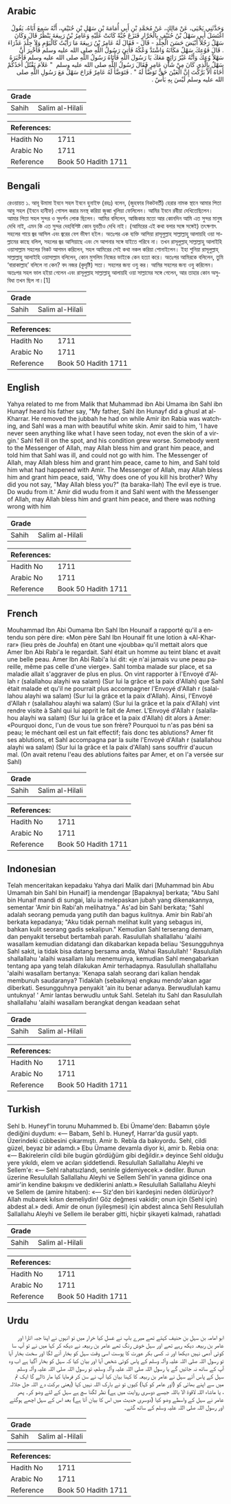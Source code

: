 ## Arabic


<div dir="rtl" lang="ar" style={{fontSize:'larger',backgroundColor:'#f8f9fa',padding:20}}>
وَحَدَّثَنِي يَحْيَى، عَنْ مَالِكٍ، عَنْ مُحَمَّدِ بْنِ أَبِي أُمَامَةَ بْنِ سَهْلِ بْنِ حُنَيْفٍ، أَنَّهُ سَمِعَ أَبَاهُ، يَقُولُ اغْتَسَلَ أَبِي سَهْلُ بْنُ حُنَيْفٍ بِالْخَرَّارِ فَنَزَعَ جُبَّةً كَانَتْ عَلَيْهِ وَعَامِرُ بْنُ رَبِيعَةَ يَنْظُرُ قَالَ وَكَانَ سَهْلٌ رَجُلاً أَبْيَضَ حَسَنَ الْجِلْدِ - قَالَ - فَقَالَ لَهُ عَامِرُ بْنُ رَبِيعَةَ مَا رَأَيْتُ كَالْيَوْمِ وَلاَ جِلْدَ عَذْرَاءَ ‏.‏ قَالَ فَوُعِكَ سَهْلٌ مَكَانَهُ وَاشْتَدَّ وَعْكُهُ فَأُتِيَ رَسُولُ اللَّهِ صلى الله عليه وسلم فَأُخْبِرَ أَنَّ سَهْلاً وُعِكَ وَأَنَّهُ غَيْرُ رَائِحٍ مَعَكَ يَا رَسُولَ اللَّهِ فَأَتَاهُ رَسُولُ اللَّهِ صلى الله عليه وسلم فَأَخْبَرَهُ سَهْلٌ بِالَّذِي كَانَ مِنْ شَأْنِ عَامِرٍ فَقَالَ رَسُولُ اللَّهِ صلى الله عليه وسلم ‏ "‏ عَلاَمَ يَقْتُلُ أَحَدُكُمْ أَخَاهُ أَلاَّ بَرَّكْتَ إِنَّ الْعَيْنَ حَقٌّ تَوَضَّأْ لَهُ ‏"‏ ‏.‏ فَتَوَضَّأَ لَهُ عَامِرٌ فَرَاحَ سَهْلٌ مَعَ رَسُولِ اللَّهِ صلى الله عليه وسلم لَيْسَ بِهِ بَأْسٌ ‏.‏
</div>
<div style={{backgroundColor:'#f8f9fa',padding:20, marginBottom: 10}}><table> <thead> <tr> <th>Grade</th> <th></th> </tr> </thead> <tbody> <tr><td>Sahih</td><td>Salim al-Hilali</td></tr></tbody></table><table> <thead> <tr> <th>References:</th> <th></th> </tr> </thead> <tbody><tr><td>Hadith No</td><td>1711</td></tr><tr><td>Arabic No</td><td>1711</td></tr><tr><td>Reference</td><td>Book 50 Hadith 1711</td></tr></tbody></table></div>

## Bengali


<div dir="ltr" lang="bn" style={{fontSize:'larger',backgroundColor:'#f8f9fa',padding:20}}>
রেওয়ায়ত ১. আবূ উমামা ইবনে সহল ইবনে হুনাইফ (রহঃ) বলেন, (জুহফার নিকটবর্তী) হেরার নামক স্থানে আমার পিতা আবু সহল (ইবনে হানীফ) গোসল করার মনস্থ করিয়া জুব্বা খুলিয়া ফেলিলেন। আমির ইবনে রবীয়া দেখিতেছিলেন। আমার পিতা সহল সুন্দর ও সুদর্শন লোক ছিলেন। আমির বলিলেন, আজিকার মতো আর কোনদিন আমি এত সুন্দর মানুষ দেখি নাই, এমন কি এত সুন্দর দেহবিশিষ্ট কোন যুবতীও দেখি নাই। (আমিরের এই কথা বলার সঙ্গে সঙ্গেই) তৎক্ষণাৎ সহলের গায়ে জ্বর আসিল এবং জ্বরের বেগ ভীষণ হইল। অতঃপর এক ব্যক্তি আসিয়া রাসূলুল্লাহ সাল্লাল্লাহু আলায়হি ওয়া সাল্লামের কাছে বলিল, সহলের জ্বর আসিয়াছে এবং সে আপনার সঙ্গে যাইতে পরিবে না। তখন রাসূলুল্লাহ্ সাল্লাল্লাহু আলাইহি ওয়াসাল্লাম সহলের নিকট আগমন করিলেন, সহল আমিরের সেই কথা নকল করিয়া শোনাইলেন। ইহা শুনিয়া রাসূলুল্লাহ্ সাল্লাল্লাহু আলাইহি ওয়াসাল্লাম বলিলেন, কোন মুসলিম নিজের ভাইকে কেন হত্যা করে। অতঃপর আমিরকে বলিলেন, তুমি ‘বারাকাল্লাহ’ বলিলে না কেন? বদ নজর (কুদৃষ্টি) সত্য। সহলের জন্য ওযু কর। আমির সহলের জন্য ওযু করিলেন। অতঃপর সহল ভাল হইয়া গেলেন এবং রাসূলুল্লাহ সাল্লাল্লাহু আলায়হি ওয়া সাল্লামের সঙ্গে গেলেন, আর তাহার কোন অসুবিধা তখন ছিল না।[1]
</div>
<div style={{backgroundColor:'#f8f9fa',padding:20, marginBottom: 10}}><table> <thead> <tr> <th>Grade</th> <th></th> </tr> </thead> <tbody> <tr><td>Sahih</td><td>Salim al-Hilali</td></tr></tbody></table><table> <thead> <tr> <th>References:</th> <th></th> </tr> </thead> <tbody><tr><td>Hadith No</td><td>1711</td></tr><tr><td>Arabic No</td><td>1711</td></tr><tr><td>Reference</td><td>Book 50 Hadith 1711</td></tr></tbody></table></div>

## English


<div dir="ltr" lang="en" style={{fontSize:'larger',backgroundColor:'#f8f9fa',padding:20}}>
Yahya related to me from Malik that Muhammad ibn Abi Umama ibn Sahl ibn Hunayf heard his father say, "My father, Sahl ibn Hunayf did a ghusl at al-Kharrar. He removed the jubbah he had on while Amir ibn Rabia was watching, and Sahl was a man with beautiful white skin. Amir said to him, 'I have never seen anything like what I have seen today, not even the skin of a virgin.' Sahl fell ill on the spot, and his condition grew worse. Somebody went to the Messenger of Allah, may Allah bless him and grant him peace, and told him that Sahl was ill, and could not go with him. The Messenger of Allah, may Allah bless him and grant him peace, came to him, and Sahl told him what had happened with Amir. The Messenger of Allah, may Allah bless him and grant him peace, said, 'Why does one of you kill his brother? Why did you not say, "May Allah bless you?" (ta baraka-llah) The evil eye is true. Do wudu from it.' Amir did wudu from it and Sahl went with the Messenger of Allah, may Allah bless him and grant him peace, and there was nothing wrong with him
</div>
<div style={{backgroundColor:'#f8f9fa',padding:20, marginBottom: 10}}><table> <thead> <tr> <th>Grade</th> <th></th> </tr> </thead> <tbody> <tr><td>Sahih</td><td>Salim al-Hilali</td></tr></tbody></table><table> <thead> <tr> <th>References:</th> <th></th> </tr> </thead> <tbody><tr><td>Hadith No</td><td>1711</td></tr><tr><td>Arabic No</td><td>1711</td></tr><tr><td>Reference</td><td>Book 50 Hadith 1711</td></tr></tbody></table></div>

## French


<div dir="ltr" lang="fr" style={{fontSize:'larger',backgroundColor:'#f8f9fa',padding:20}}>
Mouhammad Ibn Abi Oumama Ibn Sahl Ibn Hounaif a rapporté qu'il a entendu son père dire: «Mon père Sahl Ibn Hounaif fit une lotion à «Al-Kharrar» (lieu près de Jouhfa) en ôtant une «joubba» qu'il mettait alors que Amer Ibn Abi Rabi'a le regardait. Sahl était un homme au teint blanc et avait une belle peau. Amer Ibn Abi Rabi'a lui dit: «je n'ai jamais vu une peau pareille, même pas celle d'une vierge». Sahl tomba malade sur place, et sa maladie allait s'aggraver de plus en plus. On vint rapporter à l'Envoyé d'Allah r (salallahou alayhi wa salam) (Sur lui la grâce et la paix d'Allah) que Sahl était malade et qu'il ne pourrait plus accompagner l'Envoyé d'Allah r (salallahou alayhi wa salam) (Sur lui la grâce et la paix d'Allah). Ainsi, l'Envoyé d'Allah r (salallahou alayhi wa salam) (Sur lui la grâce et la paix d'Allah) vint rendre visite à Sahl qui lui apprit le fait de Amer. L'Envoyé d'Allah r (salallahou alayhi wa salam) (Sur lui la grâce et la paix d'Allah) dit alors à Amer: «Pourquoi donc, l'un de vous tue son frère? Pourquoi tu n'as pas béni sa peau; le méchant œil est un fait effectif; fais donc tes ablutions? Amer fit ses ablutions, et Sahl accompagna par la suite l'Envoyé d'Allah r (salallahou alayhi wa salam) (Sur lui la grâce et la paix d'Allah) sans souffrir d'aucun mal. (On avait retenu l'eau des ablutions faites par Amer, et on l'a versée sur Sahl)
</div>
<div style={{backgroundColor:'#f8f9fa',padding:20, marginBottom: 10}}><table> <thead> <tr> <th>Grade</th> <th></th> </tr> </thead> <tbody> <tr><td>Sahih</td><td>Salim al-Hilali</td></tr></tbody></table><table> <thead> <tr> <th>References:</th> <th></th> </tr> </thead> <tbody><tr><td>Hadith No</td><td>1711</td></tr><tr><td>Arabic No</td><td>1711</td></tr><tr><td>Reference</td><td>Book 50 Hadith 1711</td></tr></tbody></table></div>

## Indonesian


<div dir="ltr" lang="id" style={{fontSize:'larger',backgroundColor:'#f8f9fa',padding:20}}>
Telah menceritakan kepadaku Yahya dari Malik dari [Muhammad bin Abu Umamah bin Sahl bin Hunaif] ia mendengar [Bapaknya] berkata; "Abu Sahl bin Hunaif mandi di sungai, lalu ia melepaskan jubah yang dikenakannya, sementar 'Amir bin Rabi'ah melihatnya." As'ad bin Sahl berkata; "Sahl adalah seorang pemuda yang putih dan bagus kulitnya. Amir bin Rabi'ah berkata kepadanya; "Aku tidak pernah melihat kulit yang sebagus ini, bahkan kulit seorang gadis sekalipun." Kemudian Sahl terserang demam, dan penyakit tersebut bertambah parah. Rasulullah shallallahu 'alaihi wasallam kemudian didatangi dan dikabarkan kepada beliau 'Sesungguhnya Sahl sakit, ia tidak bisa datang bersama anda, Wahai Rasulullah! ' Rasulullah shallallahu 'alaihi wasallam lalu menemuinya, kemudian Sahl mengabarkan tentang apa yang telah dilakukan Amir terhadapnya. Rasulullah shallallahu 'alaihi wasallam bertanya: 'Kenapa salah seorang dari kalian hendak membunuh saudaranya? Tidaklah (sebaiknya) engkau mendo'akan agar diberkati. Sesungguhnya penyakit 'ain itu benar adanya. Berwudlulah kamu untuknya! ' Amir lantas berwudlu untuk Sahl. Setelah itu Sahl dan Rasulullah shallallahu 'alaihi wasallam berangkat dengan keadaan sehat
</div>
<div style={{backgroundColor:'#f8f9fa',padding:20, marginBottom: 10}}><table> <thead> <tr> <th>Grade</th> <th></th> </tr> </thead> <tbody> <tr><td>Sahih</td><td>Salim al-Hilali</td></tr></tbody></table><table> <thead> <tr> <th>References:</th> <th></th> </tr> </thead> <tbody><tr><td>Hadith No</td><td>1711</td></tr><tr><td>Arabic No</td><td>1711</td></tr><tr><td>Reference</td><td>Book 50 Hadith 1711</td></tr></tbody></table></div>

## Turkish


<div dir="ltr" lang="tr" style={{fontSize:'larger',backgroundColor:'#f8f9fa',padding:20}}>
Sehl b. Huneyf'in torunu Muhammed b. Ebi Ümame'den: Babamın şöyle dediğini duydum: «— Babam, Sehl b. Huneyf, Harrar'da gusül yaptı. Üzerindeki cübbesini çıkarmıştı. Amir b. Rebîa da bakıyordu. Sehl, cildi güzel, beyaz bir adamdı.» Ebu Ümame devamla diyor ki, amir b. Rebia ona: «— Bakirelerin cildi bile bugün gördüğüm gibi değildir.» de­yince Sehl olduğu yere yıkıldı, elem ve acıları şiddetlendi. Resulullah Sallallahu Aleyhi ve Sellem'e: «— Sehl rahatsızlandı, seninle gidemiyecek.» dediler. Bunun üzerine Resulullah Sallallahu Aleyhi ve Sellem Sehl'in yanına gidince ona amir'in kendine bakışını ve dediklerini anlattı.» Resulullah Sallallahu Aleyhi ve Sellem de (amire hitaben): «— Siz'den biri kardeşini neden öldürüyor? Allah mubarek kılsın demeliydin! Göz değmesi vakidir; onun için (Sehl için) abdest al.» dedi. Amir de onun (iyileşmesi) için abdest alınca Sehl Resulullah Sallallahu Aleyhi ve Sellem ile beraber gitti, hiçbir şikayeti kalmadı, rahatladı
</div>
<div style={{backgroundColor:'#f8f9fa',padding:20, marginBottom: 10}}><table> <thead> <tr> <th>Grade</th> <th></th> </tr> </thead> <tbody> <tr><td>Sahih</td><td>Salim al-Hilali</td></tr></tbody></table><table> <thead> <tr> <th>References:</th> <th></th> </tr> </thead> <tbody><tr><td>Hadith No</td><td>1711</td></tr><tr><td>Arabic No</td><td>1711</td></tr><tr><td>Reference</td><td>Book 50 Hadith 1711</td></tr></tbody></table></div>

## Urdu


<div dir="rtl" lang="ur" style={{fontSize:'larger',backgroundColor:'#f8f9fa',padding:20}}>
ابو امامہ بن سہل بن حنیف کہتے تھے میرے باپ نے غسل کیا خرار میں تو انہوں نے اپنا جبہ اتارا اور عامر بن ربیعہ دیکھ رہے تھے اور سہل خوش رنگ تھے عامر بن ربیعہ نے دیکھ کر کہا میں نے تو آپ سا کوئی آدمی نہیں دیکھا اور نہ کسی بکر عورت کا پوست اسی وقت سہل کو بخار آنے لگا اور سخت بخار آیا تو رسول اللہ صلی اللہ علیہ وآلہ وسلم کے پاس کوئی شخص آیا اور بیان کیا کہ سہل کو بخار آگیا ہے اب وہ آپ کے ساتھ نہ جائیں گے یا رسول اللہ صلی اللہ علیہ وآلہ وسلم، تو رسول اللہ صلی اللہ علیہ وآلہ وسلم سہل کے پاس آئے سہل نے عامر بن ربیعہ کا کہنا بیان کیا آپ نے سن کر فرمایا کیا مار ڈالے گا ایک تم میں سے اپنے بھائی کو (اور عامر کو کہا) کیوں تو نے بارک اللہ نہیں کہا (یعنی برکت دے اللہ جل جلالہ ، یا ماشاء اللہ لاقوۃ الا باللہ جیسے دوسری روایت میں ہے) نظر لگنا سچ ہے سہل کے لئے وضو کر۔ پھر عامر نے سہل کے واسطے وضو کیا (دوسری حدیث میں اس کا بیان آتا ہے) بعد اس کے سہل اچھے ہوگئے اور رسول اللہ صلی اللہ علیہ وسلم کے ساتھ گئے۔
</div>
<div style={{backgroundColor:'#f8f9fa',padding:20, marginBottom: 10}}><table> <thead> <tr> <th>Grade</th> <th></th> </tr> </thead> <tbody> <tr><td>Sahih</td><td>Salim al-Hilali</td></tr></tbody></table><table> <thead> <tr> <th>References:</th> <th></th> </tr> </thead> <tbody><tr><td>Hadith No</td><td>1711</td></tr><tr><td>Arabic No</td><td>1711</td></tr><tr><td>Reference</td><td>Book 50 Hadith 1711</td></tr></tbody></table></div>